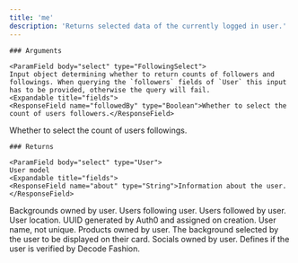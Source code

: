 ```yaml
---
title: 'me'
description: 'Returns selected data of the currently logged in user.'
---
```

    
    ### Arguments
    
    <ParamField body="select" type="FollowingSelect">
    Input object determining whether to return counts of followers and followings. When querying the `followers` fields of `User` this input has to be provided, otherwise the query will fail.
    <Expandable title="fields">
    <ResponseField name="followedBy" type="Boolean">Whether to select the count of users followers.</ResponseField>
<ResponseField name="following" type="Boolean">Whether to select the count of users followings.</ResponseField>
    </Expandable>
    </ParamField> 

    
    ### Returns

    <ParamField body="select" type="User">
    User model
    <Expandable title="fields">
    <ResponseField name="about" type="String">Information about the user.</ResponseField>
<ResponseField name="backgrounds" type="[Background!]!">Backgrounds owned by user.</ResponseField>
<ResponseField name="followedBy" type="[User!]!">Users following user.</ResponseField>
<ResponseField name="followers" type="FollowingCounts!" />
<ResponseField name="following" type="[User!]!">Users followed by user.</ResponseField>
<ResponseField name="from" type="String">User location.</ResponseField>
<ResponseField name="id" type="String!">UUID generated by Auth0 and assigned on creation.</ResponseField>
<ResponseField name="name" type="String!">User name, not unique.</ResponseField>
<ResponseField name="products" type="[Product!]!">Products owned by user.</ResponseField>
<ResponseField name="selectedBackground" type="Background!">The background selected by the user to be displayed on their card.</ResponseField>
<ResponseField name="socials" type="[Social!]!">Socials owned by user.</ResponseField>
<ResponseField name="verified" type="Boolean!">Defines if the user is verified by Decode Fashion.</ResponseField>
    </Expandable>
    </ParamField>
